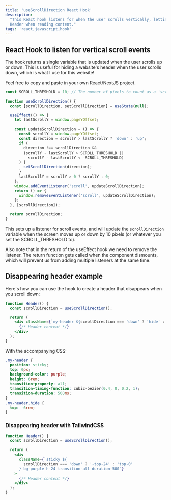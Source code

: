 ```yaml
---
title: 'useScrollDirection React Hook'
description:
  "This React hook listens for when the user scrolls vertically, letting you hide the page's
  Header when reading content."
tags: 'react,javascript,hook'
---
```


## React Hook to listen for vertical scroll events

The hook returns a single variable that is updated when the user scrolls up or down. This is
useful for hiding a website's header when the user scrolls down, which is what I use for
this website!

Feel free to copy and paste in your own React/NextJS project.

```javascript
const SCROLL_THRESHOLD = 10; // The number of pixels to count as a 'scroll'

function useScrollDirection() {
  const [scrollDirection, setScrollDirection] = useState(null);

  useEffect(() => {
    let lastScrollY = window.pageYOffset;

    const updateScrollDirection = () => {
      const scrollY = window.pageYOffset;
      const direction = scrollY > lastScrollY ? 'down' : 'up';
      if (
        direction !== scrollDirection &&
        (scrollY - lastScrollY > SCROLL_THRESHOLD ||
          scrollY - lastScrollY < -SCROLL_THRESHOLD)
      ) {
        setScrollDirection(direction);
      }
      lastScrollY = scrollY > 0 ? scrollY : 0;
    };
    window.addEventListener('scroll', updateScrollDirection);
    return () => {
      window.removeEventListener('scroll', updateScrollDirection);
    };
  }, [scrollDirection]);

  return scrollDirection;
}
```

This sets up a listener for scroll events, and will update the `scrollDirection` variable
when the screen moves up or down by 10 pixels (or whatever you set the SCROLL_THRESHOLD to).

Also note that in the return of the useEffect hook we need to remove the listener. The
return function gets called when the component dismounts, which will prevent us from adding
multiple listeners at the same time.

## Disappearing header example

Here's how you can use the hook to create a header that disappears when you scroll down:

```jsx
function Header() {
  const scrollDirection = useScrollDirection();

  return (
    <div className={`my-header ${scrollDirection === 'down' ? 'hide' : 'show'}`}>
      {/* Header content */}
    </div>
  );
}
```

With the accompanying CSS:

```css
.my-header {
  position: sticky;
  top: 0px;
  background-color: purple;
  height: 6rem;
  transition-property: all;
  transition-timing-function: cubic-bezier(0.4, 0, 0.2, 1);
  transition-duration: 500ms;
}
.my-header.hide {
  top: -6rem;
}
```

### Disappearing header with TailwindCSS

```jsx
function Header() {
  const scrollDirection = useScrollDirection();

  return (
    <div
      className={`sticky ${
        scrollDirection === 'down' ? '-top-24' : 'top-0'
      } bg-purple h-24 transition-all duration-500`}
    >
      {/* Header content */}
    </div>
  );
}
```
